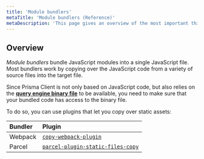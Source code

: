 ```yaml
---
title: 'Module bundlers'
metaTitle: 'Module bundlers (Reference)'
metaDescription: 'This page gives an overview of the most important things to be aware of when using a module bundler to bundle an application that uses Prisma Client.'
---
```


## Overview

_Module bundlers_ bundle JavaScript modules into a single JavaScript file. Most bundlers work by copying over the JavaScript code from a variety of source files into the target file.

Since Prisma Client is not only based on JavaScript code, but also relies on the [**query engine binary file**](/concepts/components/prisma-engines/query-engine#the-query-engine-binary-file) to be available, you need to make sure that your bundled code has access to the binary file.

To do so, you can use plugins that let you copy over static assets:

| Bundler | Plugin                                                                                                  |
| :------ | :------------------------------------------------------------------------------------------------------ |
| Webpack | [`copy-webpack-plugin`](https://github.com/webpack-contrib/copy-webpack-plugin#copy-webpack-plugin)     |
| Parcel  | [`parcel-plugin-static-files-copy`](https://github.com/elwin013/parcel-plugin-static-files-copy#readme) |
